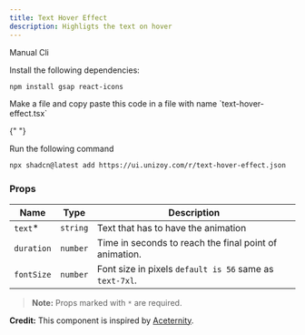```yaml
---
title: Text Hover Effect
description: Highligts the text on hover
---
```


<ComponentPreview
  name="text-hover-effect-demo"
  className="[&_.preview>[data-orientation=vertical]]:sm:max-w-[70%]"
/>

  <Tabs defaultValue="manual">

<TabsList>
  <TabsTrigger value="manual">Manual</TabsTrigger>
  <TabsTrigger value="cli">Cli</TabsTrigger>
</TabsList>

  <TabsContent value="manual">

  <Steps>

<Step>Install the following dependencies:</Step>

```bash
npm install gsap react-icons
```
<Step>
  Make a file and copy paste this code in a file with name `text-hover-effect.tsx`
</Step>

<ComponentSource name="text-hover-effect" />

</Steps>

  </TabsContent>

  <TabsContent value="cli">

  <Steps>

{" "}

<Step>Run the following command </Step>

```bash
npx shadcn@latest add https://ui.unizoy.com/r/text-hover-effect.json
```

  </Steps>

  </TabsContent>

  </Tabs>

### Props

| Name                     | Type                     | Description                                                                         |
| ------------------------ | ------------------------ | ----------------------------------------------------------------------------------- |
| `text`\*                 | `string`                 | Text that has to have the animation                                                 |
| `duration`               | `number`                 | Time in seconds to reach the final point of animation.                                                           |
| `fontSize`               | `number`                 | Font size in pixels `default is 56` same as `text-7xl`.                                                           |

> **Note:** Props marked with `*` are required.

<Callout className="my-6">

**Credit:** This component is inspired by [Aceternity](https://ui.aceternity.com/components/text-hover-effect).

</Callout>